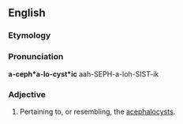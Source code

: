 ==English==

===Etymology===
{{suffix|acephalocyst|ic}}

===Pronunciation===
'''a-ceph*a-lo-cyst*ic'''
aah-SEPH-a-loh-SIST-ik

===Adjective===
{{en-adj|-}}

# Pertaining to, or resembling, the [[acephalocyst]]s.